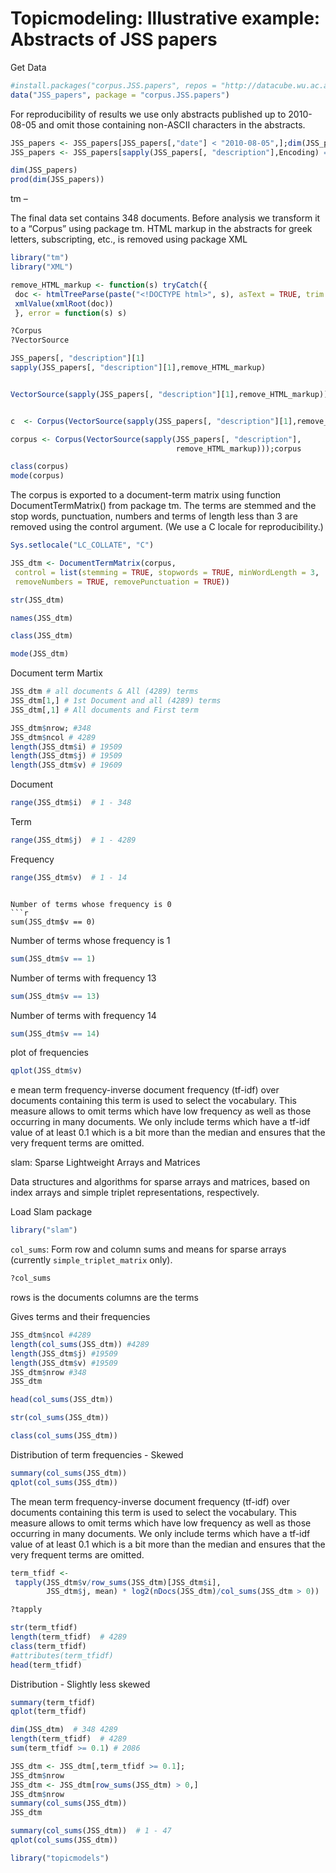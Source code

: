  Topicmodeling: Illustrative example: Abstracts of JSS papers
========================================================
Get Data
```r
#install.packages("corpus.JSS.papers", repos = "http://datacube.wu.ac.at/", type = "source")
data("JSS_papers", package = "corpus.JSS.papers")
```
For reproducibility of results we use only abstracts published up to 2010-08-05 and omit those containing non-ASCII characters in the abstracts.


```r
JSS_papers <- JSS_papers[JSS_papers[,"date"] < "2010-08-05",];dim(JSS_papers)
JSS_papers <- JSS_papers[sapply(JSS_papers[, "description"],Encoding) == "unknown",];dim(JSS_papers)
```




```r
dim(JSS_papers)
prod(dim(JSS_papers))
```

tm -- 


The final data set contains 348 documents. Before analysis we transform it to a "Corpus" using package tm. 
HTML markup in the abstracts for greek letters, subscripting, etc., is removed using package XML

```r
library("tm")
library("XML")
```

```r
remove_HTML_markup <- function(s) tryCatch({
 doc <- htmlTreeParse(paste("<!DOCTYPE html>", s), asText = TRUE, trim = FALSE)
 xmlValue(xmlRoot(doc))
 }, error = function(s) s)
```

```r
?Corpus
?VectorSource
```

```r
JSS_papers[, "description"][1]
sapply(JSS_papers[, "description"][1],remove_HTML_markup)


VectorSource(sapply(JSS_papers[, "description"][1],remove_HTML_markup))


c  <- Corpus(VectorSource(sapply(JSS_papers[, "description"][1],remove_HTML_markup)));c


```


```r
corpus <- Corpus(VectorSource(sapply(JSS_papers[, "description"],
                                     remove_HTML_markup)));corpus
```


```r
class(corpus)
mode(corpus)
```

The corpus is exported to a document-term matrix using function DocumentTermMatrix()
from package tm. The terms are stemmed and the stop words, punctuation, numbers and
terms of length less than 3 are removed using the control argument. (We use a C locale for reproducibility.)

```r
Sys.setlocale("LC_COLLATE", "C")
```




```r
JSS_dtm <- DocumentTermMatrix(corpus,
 control = list(stemming = TRUE, stopwords = TRUE, minWordLength = 3,
 removeNumbers = TRUE, removePunctuation = TRUE))
```

```r
str(JSS_dtm)
```

```r
names(JSS_dtm)
```

```r
class(JSS_dtm)
```

```r
mode(JSS_dtm)
```

Document term Martix
```r
JSS_dtm # all documents & All (4289) terms 
JSS_dtm[1,] # 1st Document and all (4289) terms
JSS_dtm[,1] # All documents and First term
```

```r
JSS_dtm$nrow; #348
JSS_dtm$ncol # 4289
length(JSS_dtm$i) # 19509
length(JSS_dtm$j) # 19509
length(JSS_dtm$v) # 19609
```
Document
```r
range(JSS_dtm$i)  # 1 - 348
```
Term
```r
range(JSS_dtm$j)  # 1 - 4289
```
Frequency
```r
range(JSS_dtm$v)  # 1 - 14
```
```

Number of terms whose frequency is 0
```r
sum(JSS_dtm$v == 0)
```

Number of terms whose frequency is 1
```r
sum(JSS_dtm$v == 1)
```

Number of terms with frequency 13
```r
sum(JSS_dtm$v == 13)
```

Number of terms with frequency 14 
```r
sum(JSS_dtm$v == 14)
```

plot of frequencies
```r
qplot(JSS_dtm$v)
```

e mean term frequency-inverse document frequency (tf-idf) over documents containing this term is used to select the vocabulary. This measure allows to omit terms which have low frequency as well as those occurring in many documents. We only include terms which have a tf-idf value of at least 0.1 which is a bit more than the median and ensures that the very frequent terms are omitted.

slam: Sparse Lightweight Arrays and Matrices

Data structures and algorithms for sparse arrays and matrices, based on index arrays and simple triplet representations, respectively.

Load Slam package
```r
library("slam")
```


`col_sums`: Form row and column sums and means for sparse arrays (currently `simple_triplet_matrix` only).

```r
?col_sums
```

rows is the documents 
columns are the terms 

Gives terms and their frequencies
```r
JSS_dtm$ncol #4289
length(col_sums(JSS_dtm)) #4289
length(JSS_dtm$j) #19509
length(JSS_dtm$v) #19509
JSS_dtm$nrow #348
JSS_dtm
```

```r
head(col_sums(JSS_dtm))
```

```r
str(col_sums(JSS_dtm))
```

```r
class(col_sums(JSS_dtm))
```

Distribution of term frequencies - Skewed
```r
summary(col_sums(JSS_dtm))
qplot(col_sums(JSS_dtm))
```

The mean term frequency-inverse document frequency (tf-idf) over documents containing this term is used to select the vocabulary. This measure allows to omit terms which have low frequency as well as those occurring in many documents. We only include terms which have a tf-idf value of at least 0.1 which is a bit more than the median and ensures that the very frequent terms are omitted.

```r
term_tfidf <-
 tapply(JSS_dtm$v/row_sums(JSS_dtm)[JSS_dtm$i], 
        JSS_dtm$j, mean) * log2(nDocs(JSS_dtm)/col_sums(JSS_dtm > 0))
```

```r
?tapply
```

```r
str(term_tfidf)
length(term_tfidf)  # 4289
class(term_tfidf) 
#attributes(term_tfidf)
head(term_tfidf)
```


Distribution - Slightly less skewed
```r
summary(term_tfidf)
qplot(term_tfidf)
```

```r
dim(JSS_dtm)  # 348 4289
length(term_tfidf)  # 4289
sum(term_tfidf >= 0.1) # 2086

JSS_dtm <- JSS_dtm[,term_tfidf >= 0.1];
JSS_dtm$nrow
JSS_dtm <- JSS_dtm[row_sums(JSS_dtm) > 0,]
JSS_dtm$nrow
summary(col_sums(JSS_dtm))
JSS_dtm
```


```r
summary(col_sums(JSS_dtm))  # 1 - 47 
qplot(col_sums(JSS_dtm))
```

```r
library("topicmodels")




```








